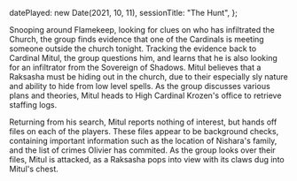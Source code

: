   datePlayed: new Date(2021, 10, 11),
  sessionTitle: "The Hunt",
};

Snooping around Flamekeep, looking for clues on who has infiltrated the Church, the group finds evidence that one of the Cardinals is meeting someone outside the church tonight.
Tracking the evidence back to Cardinal Mitul, the group questions him, and learns that he is also looking for an infiltrator from the Sovereign of Shadows.
Mitul believes that a Raksasha must be hiding out in the church, due to their especially sly nature and ability to hide from low level spells.
As the group discusses various plans and theories, Mitul heads to High Cardinal Krozen's office to retrieve staffing logs.

Returning from his search, Mitul reports nothing of interest, but hands off files on each of the players.
These files appear to be background checks, containing important information such as the location of Nishara's family, and the list of crimes Olivier has commited.
As the group looks over their files, Mitul is attacked, as a Raksasha pops into view with its claws dug into Mitul's chest.
